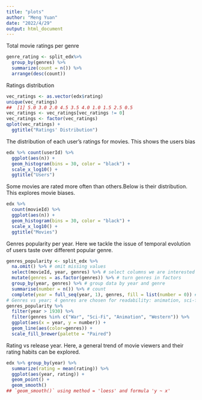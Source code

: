 ---
title: "plots"
author: "Meng Yuan"
date: "2022/4/29"
output: html_document
---

Total movie ratings per genre
```{r}
genre_rating <- split_edx%>%
  group_by(genres) %>%
  summarize(count = n()) %>%
  arrange(desc(count))
```

Ratings distribution
```{r}
vec_ratings <- as.vector(edx$rating)
unique(vec_ratings) 
##  [1] 5.0 3.0 2.0 4.5 3.5 4.0 1.0 1.5 2.5 0.5
vec_ratings <- vec_ratings[vec_ratings != 0]
vec_ratings <- factor(vec_ratings)
qplot(vec_ratings) +
  ggtitle("Ratings' Distribution")
```
The distribution of each user’s ratings for movies. This shows the users bias
```{r} 
edx %>% count(userId) %>% 
  ggplot(aes(n)) + 
  geom_histogram(bins = 30, color = "black") + 
  scale_x_log10() + 
  ggtitle("Users")
```
Some movies are rated more often than others.Below is their distribution. This explores movie biases.
```{r} 
edx %>% 
  count(movieId) %>% 
  ggplot(aes(n)) + 
  geom_histogram(bins = 30, color = "black") + 
  scale_x_log10() + 
  ggtitle("Movies")
```
 Genres popularity per year. Here we tackle the issue of temporal evolution of users taste over different popular genre.
```{r} 
genres_popularity <- split_edx %>%
  na.omit() %>% # omit missing values
  select(movieId, year, genres) %>% # select columns we are interested in
  mutate(genres = as.factor(genres)) %>% # turn genres in factors
  group_by(year, genres) %>% # group data by year and genre
  summarise(number = n()) %>% # count
  complete(year = full_seq(year, 1), genres, fill = list(number = 0)) # add missing years/genres
# Genres vs year; 4 genres are chosen for readability: animation, sci-fi, war and western movies.
genres_popularity %>%
  filter(year > 1930) %>%
  filter(genres %in% c("War", "Sci-Fi", "Animation", "Western")) %>%
  ggplot(aes(x = year, y = number)) +
  geom_line(aes(color=genres)) +
  scale_fill_brewer(palette = "Paired") 
```
 Rating vs release year. Here, a general trend of movie viewers and their rating habits can be explored.    
```{r} 
edx %>% group_by(year) %>%
  summarize(rating = mean(rating)) %>%
  ggplot(aes(year, rating)) +
  geom_point() +
  geom_smooth()
## `geom_smooth()` using method = 'loess' and formula 'y ~ x'
```